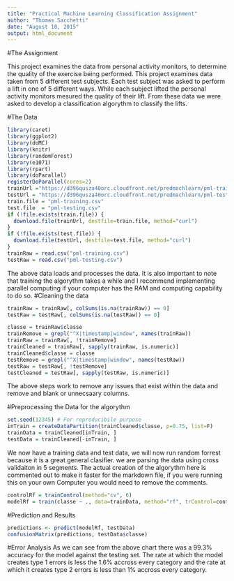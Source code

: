 ```yaml
---
title: "Practical Machine Learning Classification Assignment"
author: "Thomas Sacchetti"
date: "August 18, 2015"
output: html_document
---
```

#The Assignment

This project examines the data from personal activity monitors, to determine the quality of the exercise being performed. This project examines data taken from 5 different test subjects. Each test subject was asked to perform a lift in one of 5 different ways. While each subject lifted the personal activity monitors mesured the quality of their lift. From these data we were asked to develop a classification algorythm to classify the lifts. 

#The Data
```r
library(caret)
library(ggplot2)
library(doMC)
library(knitr)
library(randomForest)
library(e1071)
library(rpart)
library(doParallel)
registerDoParallel(cores=2)
trainUrl ="https://d396qusza40orc.cloudfront.net/predmachlearn/pml-training.csv"
testUrl = "https://d396qusza40orc.cloudfront.net/predmachlearn/pml-testing.csv"
train.file = "pml-training.csv"
test.file  = "pml-testing.csv"
if (!file.exists(train.file)) {
  download.file(trainUrl, destfile=train.file, method="curl")
}
if (!file.exists(test.file)) {
  download.file(testUrl, destfile=test.file, method="curl")
}
trainRaw = read.csv("pml-training.csv")
testRaw = read.csv("pml-testing.csv")

```
The above data loads and processes the data. It is also important to note that training the algorythm takes a while and I recommend implementing parallel computing if your computer has the RAM and computing capability to do so.
#Cleaning the data
```r
trainRaw = trainRaw[, colSums(is.na(trainRaw)) == 0] 
testRaw = testRaw[, colSums(is.na(testRaw)) == 0] 

classe = trainRaw$classe
trainRemove = grepl("^X|timestamp|window", names(trainRaw))
trainRaw = trainRaw[, !trainRemove]
trainCleaned = trainRaw[, sapply(trainRaw, is.numeric)]
trainCleaned$classe = classe
testRemove = grepl("^X|timestamp|window", names(testRaw))
testRaw = testRaw[, !testRemove]
testCleaned = testRaw[, sapply(testRaw, is.numeric)]
```

The above steps work to remove any issues that exist within the data and remove and blank or unnecsaary columns.

#Preprocessing the Data for the algorythm
```r
set.seed(12345) # For reproducibile purpose
inTrain = createDataPartition(trainCleaned$classe, p=0.75, list=F)
trainData = trainCleaned[inTrain, ]
testData = trainCleaned[-inTrain, ]
```
We now have a training data and test data, we will now run random forrest because it is a great general clasifier. we are parsing the data using cross validaiton in 5 segments. The actual creation of the algorythm here is commented out to make it faster for the markdown file, if you were running this on your own Computer you would need to remove the comments.
```r
controlRf = trainControl(method="cv", 6)
modelRf = train(classe ~ ., data=trainData, method="rf", trControl=controlRf, ntree=501)
```

#Prediction and Results
```r
predictions <- predict(modelRf, testData)
confusionMatrix(predictions, testData$classe)
```
#Error Analysis
As we can see from the above chart there was a 99.3% accuracy for the model against the testing set. The rate at which the model creates type 1 errors is less the 1.6% accross every category and the rate at which it creates type 2 errors is less than 1% accross every category. 

